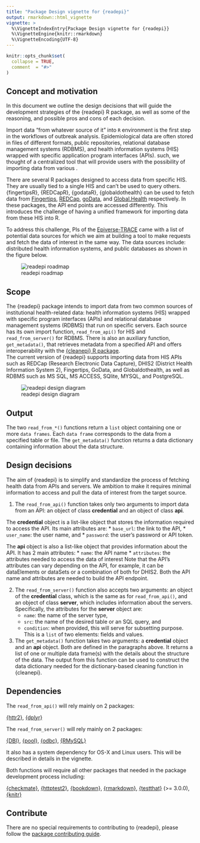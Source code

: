 ```yaml
---
title: "Package Design vignette for {readepi}"
output: rmarkdown::html_vignette
vignette: >
  %\VignetteIndexEntry{Package Design vignette for {readepi}}
  %\VignetteEngine{knitr::rmarkdown}
  %\VignetteEncoding{UTF-8}
---
```


```r
knitr::opts_chunk$set(
  collapse = TRUE,
  comment  = "#>"
)
```

## Concept and motivation
In this document we outline the design decisions that will guide the development strategies of the {readepi} R package, as well as some of the reasoning, and possible pros and cons of each decision.

Import data "from whatever source of it" into `R` environment is the first step in the workflows of outbreak analysis. Epidemiological data are often stored in files of different formats, public repositories, relational database management systems (RDBMS), and health information systems (HIS) wrapped with specific application program interfaces (APIs).  such, we thought of a centralized tool that will provide users with the possibility of importing data from various .



There are several R packages designed to access data from specific HIS. They are usually tied to a single HIS and can't be used to query others. {fingertipsR}, {REDCapR}, {godataR}, {globaldothealth} can be used to fetch data from [Fingertips](https://fingertips.phe.org.uk/), [REDCap](https://projectredcap.org/software/), [goData](https://www.who.int/tools/godata), and [Global.Health](https://global.health/) respectively. In these packages, the API end points are accessed differently. This introduces the challenge of having a unified framework for importing data from these HIS into R.

To address this challenge, PIs of the [Epiverse-TRACE](https://data.org/initiatives/epiverse/) came with a list of potential data sources for which we aim at building a tool to make requests and fetch the data of interest in the same way. The data sources include: distributed health information systems, and public databases as shown in the figure below.

![readepi roadmap](../man/figures/roadmap-readepi.drawio.png)

## Scope

The {readepi} package intends to import data from two common sources of institutional health-related data: health information systems (HIS) wrapped with specific program interfaces (APIs) and relational database management systems (RDBMS) that run on specific servers. Each source has its own import function, `read_from_api()` for HIS and `read_from_server()` for RDBMS. There is also an auxiliary function, `get_metadata()`, that retrieves metadata from a specified API and offers interoperability with the [{cleanepi} R package](https://epiverse-trace.github.io/cleanepi/).     
The current version of {readepi} supports importing data from HIS APIs such as REDCap (Research Electronic Data Capture), DHIS2 (District Health Information System 2), Fingertips, GoData, and Globaldothealth, as well as RDBMS such as MS SQL, MS ACCESS, SQlite, MYSQL, and PostgreSQL. 

![readepi design diagram](../man/figures/readepi_design_diagram.drawio.svg)


## Output

The two `read_from_*()` functions return a `list` object containing one or more `data frames`. Each `data frame` corresponds to the data from a specified table or file. The `get_metadata()` function returns a data dictionary containing information about the data structure. 

## Design decisions

The aim of {readepi} is to simplify and standardize the process of fetching health data from APIs and servers. We ambition to make it requires minimal information to access and pull the data of interest from the target source.  

1. The `read_from_api()` function takes only two arguments to import data from an API: an object of class **credential** and an object of class **api**.

The **credential** object is a list-like object that stores the information required to access the API. Its main attributes are:
    * `base_url`: the link to the API,
    * `user_name`: the user name, and
    * `password`: the user's password or API token.

The **api** object is also a list-like object that provides information about the API. It has 2 main attributes:
    * `name`: the API name
    * `attributes`: the attributes needed to access the data of interest
Note that the API's attributes can vary depending on the API, for example, it can be dataElements or dataSets or a combination of both for DHIS2. 
Both the API name and attributes are needed to build the API endpoint.

2. The `read_from_server()` function also accepts two arguments: an object of the **credential** class, which is the same as for `read_from_api()`, and an object of class **server**, which includes information about the servers. Specifically, the attributes for the **server** object are:
    * `name`: the name of the server type,
    * `src`: the name of the desired table or an SQL query, and
    * `condition`: when provided, this will serve for subsetting purpose. This is a `list` of two elements: fields and values.

3. The `get_metadata()` function takes two arguments: a **credential** object and an **api** object. Both are defined in the paragraphs above. It returns a list of one or multiple data frame(s) with the details about the structure of the data. The output from this function can be used to construct the data dictionary needed for the dictionary-based cleaning function in {cleanepi}.

## Dependencies

The `read_from_api()` will rely mainly on 2 packages:

  [{httr2}](https://CRAN.R-project.org/package=httr2),
  [{dplyr}](https://CRAN.R-project.org/package=dplyr)

The `read_from_server()` will rely mainly on 2 packages:

  [{DBI}](https://CRAN.R-project.org/package=DBI),
  [{pool}](https://CRAN.R-project.org/package=pool),
  [{odbc}](https://CRAN.R-project.org/package=odbc),
  [{RMySQL}](https://CRAN.R-project.org/package=RMySQL)

It also has a system dependency for OS-X and Linux users. This will be described in details in the vignette.

Both functions will require all other packages that needed in the package development process including:

  [{checkmate}](https://CRAN.R-project.org/package=checkmate),
  [{httptest2}](https://CRAN.R-project.org/package=httptest2),
  [{bookdown}](https://CRAN.R-project.org/package=bookdown),
  [{rmarkdown}](https://CRAN.R-project.org/package=rmarkdown),
  [{testthat}](https://CRAN.R-project.org/package=testthat) (>= 3.0.0),
  [{knitr}](https://CRAN.R-project.org/package=knitr)

## Contribute

There are no special requirements to contributing to {readepi}, please follow the [package contributing guide](https://github.com/epiverse-trace/.github/blob/main/CONTRIBUTING.md).
